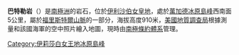 {{Coord|82|35|S|47|57|W|source:GNIS|display=title}}

'''巴特勒岩'''（{{lang-en|Butler Rocks}}）是[[南極洲|南極洲]]的岩石，位於[[伊利沙伯女皇地|伊利沙伯女皇地]]，處於[[萬加德冰原島峰|萬加德冰原島峰]]西南面5公里，屬於[[福里斯特爾山脈|福里斯特爾山脈]]的一部分，海拔高度910米，[[美國地質調查局|美國地質調查局]]根據測量和該國海軍的空中照片繪入地圖，現時由[[南極條約體系|南極條約體系]]管理。

{{usgs-gazetteer|id=2223}}

{{DEFAULTSORT:Butler Rocks}}
[[Category:伊莉莎白女王地冰原島峰|Category:伊莉莎白女王地冰原島峰]]


{{QueenElizabethLand-geo-stub}}